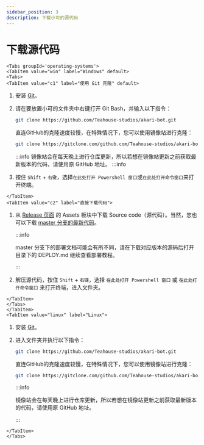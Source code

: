 ```yaml
---
sidebar_position: 3
description: 下载小可的源代码
---
```



# 下载源代码

```mdx-code-block
<Tabs groupId='operating-systems'>
<TabItem value="win" label="Windows" default>
<Tabs>
<TabItem value="c1" label="使用 Git 克隆" default>
```

1.  安装 [Git](https://git-scm.com/)。

2.  请在要放置小可的文件夹中右键打开 Git Bash，并输入以下指令：

    ```sh
    git clone https://github.com/Teahouse-studios/akari-bot.git
    ```

    直连GitHub的克隆速度较慢，在特殊情况下，您可以使用镜像站进行克隆：

    ```sh
    git clone https://gitclone.com/github.com/Teahouse-studios/akari-bot.git
    ```

    :::info
    镜像站会在每天晚上进行仓库更新，所以若想在镜像站更新之前获取最新版本的代码，请使用原 GitHub 地址。
    :::info

3.  按住 `Shift` + `右键`，选择`在此处打开 Powershell 窗口`或`在此处打开命令窗口`来打开终端。

```mdx-code-block
</TabItem>
<TabItem value="c2" label="直接下载代码">
```

1.  从 [Release 页面](https://github.com/Teahouse-Studios/bot/releases/latest) 的 Assets 板块中下载 Source code（源代码）。当然，您也可以下载 [master 分支的最新代码](https://github.com/Teahouse-Studios/akari-bot/archive/refs/heads/master.zip)。

    :::info

    master 分支下的部署文档可能会有所不同，请在下载对应版本的源码后打开目录下的 DEPLOY.md 继续查看部署教程。

    :::

2.  解压源代码，按住 `Shift` + `右键`，选择 `在此处打开 Powershell 窗口` 或 `在此处打开命令窗口` 来打开终端，进入文件夹。

```mdx-code-block
</TabItem>
</Tabs>
</TabItem>
<TabItem value="linux" label="Linux">
```

1.  安装 [Git](https://git-scm.com/)。

2.  进入文件夹并执行以下指令：

    ```sh
    git clone https://github.com/Teahouse-studios/akari-bot.git
    ```

    直连GitHub的克隆速度较慢，在特殊情况下，您可以使用镜像站进行克隆：

    ```sh
    git clone https://gitclone.com/github.com/Teahouse-studios/akari-bot.git
    ```

    :::info

    镜像站会在每天晚上进行仓库更新，所以若想在镜像站更新之前获取最新版本的代码，请使用原 GitHub 地址。

    :::

```mdx-code-block
</TabItem>
</Tabs>
```
